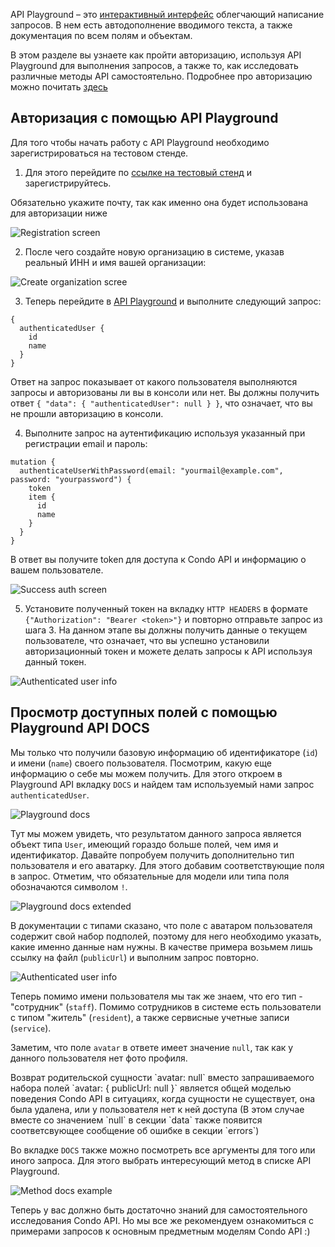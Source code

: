 API Playground – это [интерактивный интерфейс](https://condo.d.doma.ai/admin/api) облегчающий написание запросов.
В нем есть автодополнение вводимого текста, а также документация по всем полям и объектам.

В этом разделе вы узнаете как пройти авторизацию, используя API Playground для выполнения запросов,
а также то, как исследовать различные методы API самостоятельно. Подробнее про авторизацию можно почитать [здесь](/docs/examples/auth)

## Авторизация с помощью API Playground

Для того чтобы начать работу с API Playground необходимо зарегистрироваться на тестовом стенде.

1. Для этого перейдите по [ссылке на тестовый стенд](https://condo.d.doma.ai) и зарегистрируйтесь.

<Alert type="warning">
    Обязательно укажите почту, так как именно она будет использована для авторизации ниже
</Alert>

![Registration screen](/api/register.png)

2. После чего создайте новую организацию в системе, указав реальный ИНН и имя вашей организации:

![Create organization scree](/api/create-organization.png)

3. Теперь перейдите в [API Playground](https://condo.d.doma.ai/admin/api) и выполните следующий запрос:

```
{
  authenticatedUser {
    id
    name
  }
}
```

Ответ на запрос показывает от какого пользователя выполняются запросы и авторизованы ли вы в консоли или нет.
Вы должны получить ответ `{ "data": { "authenticatedUser": null } }`, что означает,
что вы не прошли авторизацию в консоли.

4. Выполните запрос на аутентификацию используя указанный при регистрации email и пароль:

```
mutation {
  authenticateUserWithPassword(email: "yourmail@example.com", password: "yourpassword") {
    token
    item {
      id
      name
    }
  }
}
```

В ответ вы получите token для доступа к Condo API и информацию о вашем пользователе.

![Success auth screen](/api/auth-success.png)

5. Установите полученный токен на вкладку `HTTP HEADERS` в формате `{"Authorization": "Bearer <token>"}`
и повторно отправьте запрос из шага 3. На данном этапе вы должны получить данные о текущем пользователе, что означает,
что вы успешно установили авторизационный токен и можете делать запросы к API используя данный токен.


![Authenticated user info](/api/auth-user-info.png)

## Просмотр доступных полей с помощью Playground API DOCS
Мы только что получили базовую информацию об идентификаторе (`id`) и имени (`name`) своего пользователя.
Посмотрим, какую еще информацию о себе мы можем получить.
Для этого откроем в Playground API вкладку `DOCS` и найдем там используемый нами запрос `authenticatedUser`.

![Playground docs](/api/playground-docs.png)

Тут мы можем увидеть, что результатом данного запроса является объект типа `User`, имеющий гораздо больше полей,
чем имя и идентификатор.
Давайте попробуем получить дополнительно тип пользователя и его аватарку.
Для этого добавим соответствующие поля в запрос.
Отметим, что обязательные для модели или типа поля обозначаются символом `!`.

![Playground docs extended](/api/playground-docs-extended.png)

В документации с типами сказано, что поле с аватаром пользователя содержит свой набор подполей,
поэтому для него необходимо указать, какие именно данные нам нужны.
В качестве примера возьмем лишь ссылку на файл (`publicUrl`) и выполним запрос повторно.

![Authenticated user info](/api/auth-user-info-extended.png)

Теперь помимо имени пользователя мы так же знаем, что его тип - "сотрудник" (`staff`).
Помимо сотрудников в системе есть пользователи с типом "житель" (`resident`), а также сервисные учетные записи (`service`).

Заметим, что поле `avatar` в ответе имеет значение `null`, так как у данного пользователя нет фото профиля.

<Alert info>
    Возврат родительской сущности `avatar: null` вместо запрашиваемого набора полей `avatar: { publicUrl: null }`
    является общей моделью поведения Condo API в ситуациях, когда сущности не существует, она была удалена,
    или у пользователя нет к ней доступа (В этом случае вместе со значением `null` в секции `data` также появится соответсвующее сообщение об ошибке в секции `errors`)
</Alert>

Во вкладке `DOCS` также можно посмотреть все аргументы для того или иного запроса. Для этого выбрать интересующий метод в списке API Playground.

![Method docs example](/api/playground-method-example.png)

Теперь у вас должно быть достаточно знаний для самостоятельного исследования Condo API.
Но мы все же рекомендуем ознакомиться с примерами запросов к основным предметным моделям Condo API :)













